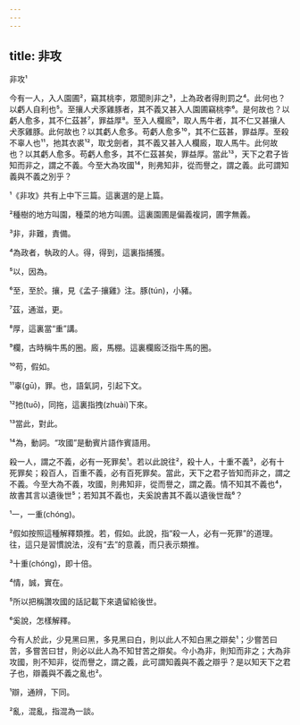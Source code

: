 ```yaml
---
---
---
```

title: 非攻
---




非攻¹

今有一人，入人園圃²，竊其桃李，眾聞則非之³，上為政者得則罰之⁴。此何也？以虧人自利也⁵。至攘人犬豕雞豚者，其不義又甚入人園圃竊桃李⁶。是何故也？以虧人愈多，其不仁茲甚⁷，罪益厚⁸。至入人欄廄⁹，取人馬牛者，其不仁又甚攘人犬豕雞豚。此何故也？以其虧人愈多。苟虧人愈多¹⁰，其不仁茲甚，罪益厚。至殺不辜人也¹¹，扡其衣裘¹²，取戈劍者，其不義又甚入人欄廄，取人馬牛。此何故也？以其虧人愈多。苟虧人愈多，其不仁茲甚矣，罪益厚。當此¹³，天下之君子皆知而非之，謂之不義。今至大為攻國¹⁴，則弗知非，從而譽之，謂之義。此可謂知義與不義之別乎？

¹《非攻》共有上中下三篇。這裏選的是上篇。

²種樹的地方叫園，種菜的地方叫圃。這裏園圃是偏義複詞，圃字無義。

³非，非難，責備。

⁴為政者，執政的人。得，得到，這裏指捕獲。

⁵以，因為。

⁶至，至於。攘，見《孟子·攘雞》注。豚(tún)，小豬。

⁷茲，通滋，更。

⁸厚，這裏當“重”講。

⁹欄，古時稱牛馬的圈。廄，馬棚。這裏欄廄泛指牛馬的圈。

¹⁰苟，假如。

¹¹辜(gū)，罪。也，語氣詞，引起下文。

¹²扡(tuō)，同拖，這裏指拽(zhuài)下來。

¹³當此，對此。

¹⁴為，動詞。“攻國”是動賓片語作賓語用。

殺一人，謂之不義，必有一死罪矣¹。若以此說往²，殺十人，十重不義³，必有十死罪矣；殺百人，百重不義，必有百死罪矣。當此，天下之君子皆知而非之，謂之不義。今至大為不義，攻國，則弗知非，從而譽之，謂之義。情不知其不義也⁴，故書其言以遺後世⁵；若知其不義也，夫奚說書其不義以遺後世哉⁶？

¹一，一重(chóng)。

²假如按照這種解釋類推。若，假如。此說，指“殺一人，必有一死罪”的道理。往，這只是習慣說法，沒有“去”的意義，而只表示類推。

³十重(chóng)，即十倍。

⁴情，誠，實在。

⁵所以把稱讚攻國的話記載下來遺留給後世。

⁶奚說，怎樣解釋。

今有人於此，少見黑曰黑，多見黑曰白，則以此人不知白黑之辯矣¹；少嘗苦曰苦，多嘗苦曰甘，則必以此人為不知甘苦之辯矣。今小為非，則知而非之；大為非攻國，則不知非，從而譽之，謂之義，此可謂知義與不義之辯乎？是以知天下之君子也，辯義與不義之亂也²。

¹辯，通辨，下同。

²亂，混亂，指混為一談。